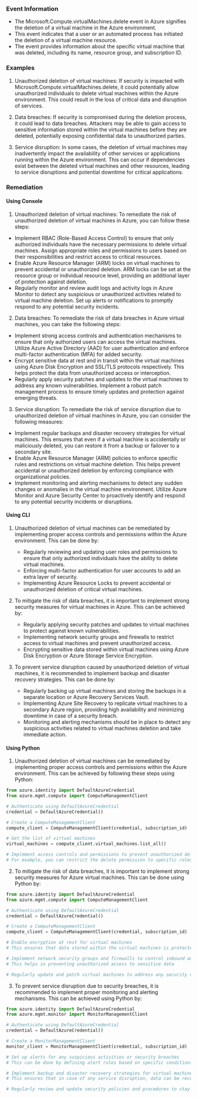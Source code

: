
### Event Information

- The Microsoft.Compute.virtualMachines.delete event in Azure signifies the deletion of a virtual machine in the Azure environment.
- This event indicates that a user or an automated process has initiated the deletion of a virtual machine resource.
- The event provides information about the specific virtual machine that was deleted, including its name, resource group, and subscription ID.


### Examples

1. Unauthorized deletion of virtual machines: If security is impacted with Microsoft.Compute.virtualMachines.delete, it could potentially allow unauthorized individuals to delete virtual machines within the Azure environment. This could result in the loss of critical data and disruption of services.

2. Data breaches: If security is compromised during the deletion process, it could lead to data breaches. Attackers may be able to gain access to sensitive information stored within the virtual machines before they are deleted, potentially exposing confidential data to unauthorized parties.

3. Service disruption: In some cases, the deletion of virtual machines may inadvertently impact the availability of other services or applications running within the Azure environment. This can occur if dependencies exist between the deleted virtual machines and other resources, leading to service disruptions and potential downtime for critical applications.

### Remediation

#### Using Console

1. Unauthorized deletion of virtual machines: To remediate the risk of unauthorized deletion of virtual machines in Azure, you can follow these steps:

- Implement RBAC (Role-Based Access Control) to ensure that only authorized individuals have the necessary permissions to delete virtual machines. Assign appropriate roles and permissions to users based on their responsibilities and restrict access to critical resources.
- Enable Azure Resource Manager (ARM) locks on virtual machines to prevent accidental or unauthorized deletion. ARM locks can be set at the resource group or individual resource level, providing an additional layer of protection against deletion.
- Regularly monitor and review audit logs and activity logs in Azure Monitor to detect any suspicious or unauthorized activities related to virtual machine deletion. Set up alerts or notifications to promptly respond to any potential security incidents.

2. Data breaches: To remediate the risk of data breaches in Azure virtual machines, you can take the following steps:

- Implement strong access controls and authentication mechanisms to ensure that only authorized users can access the virtual machines. Utilize Azure Active Directory (AAD) for user authentication and enforce multi-factor authentication (MFA) for added security.
- Encrypt sensitive data at rest and in transit within the virtual machines using Azure Disk Encryption and SSL/TLS protocols respectively. This helps protect the data from unauthorized access or interception.
- Regularly apply security patches and updates to the virtual machines to address any known vulnerabilities. Implement a robust patch management process to ensure timely updates and protection against emerging threats.

3. Service disruption: To remediate the risk of service disruption due to unauthorized deletion of virtual machines in Azure, you can consider the following measures:

- Implement regular backups and disaster recovery strategies for virtual machines. This ensures that even if a virtual machine is accidentally or maliciously deleted, you can restore it from a backup or failover to a secondary site.
- Enable Azure Resource Manager (ARM) policies to enforce specific rules and restrictions on virtual machine deletion. This helps prevent accidental or unauthorized deletion by enforcing compliance with organizational policies.
- Implement monitoring and alerting mechanisms to detect any sudden changes or anomalies in the virtual machine environment. Utilize Azure Monitor and Azure Security Center to proactively identify and respond to any potential security incidents or disruptions.

#### Using CLI

1. Unauthorized deletion of virtual machines can be remediated by implementing proper access controls and permissions within the Azure environment. This can be done by:
   - Regularly reviewing and updating user roles and permissions to ensure that only authorized individuals have the ability to delete virtual machines.
   - Enforcing multi-factor authentication for user accounts to add an extra layer of security.
   - Implementing Azure Resource Locks to prevent accidental or unauthorized deletion of critical virtual machines.

2. To mitigate the risk of data breaches, it is important to implement strong security measures for virtual machines in Azure. This can be achieved by:
   - Regularly applying security patches and updates to virtual machines to protect against known vulnerabilities.
   - Implementing network security groups and firewalls to restrict access to virtual machines and prevent unauthorized access.
   - Encrypting sensitive data stored within virtual machines using Azure Disk Encryption or Azure Storage Service Encryption.

3. To prevent service disruption caused by unauthorized deletion of virtual machines, it is recommended to implement backup and disaster recovery strategies. This can be done by:
   - Regularly backing up virtual machines and storing the backups in a separate location or Azure Recovery Services Vault.
   - Implementing Azure Site Recovery to replicate virtual machines to a secondary Azure region, providing high availability and minimizing downtime in case of a security breach.
   - Monitoring and alerting mechanisms should be in place to detect any suspicious activities related to virtual machines deletion and take immediate action.

#### Using Python

1. Unauthorized deletion of virtual machines can be remediated by implementing proper access controls and permissions within the Azure environment. This can be achieved by following these steps using Python:

```python
from azure.identity import DefaultAzureCredential
from azure.mgmt.compute import ComputeManagementClient

# Authenticate using DefaultAzureCredential
credential = DefaultAzureCredential()

# Create a ComputeManagementClient
compute_client = ComputeManagementClient(credential, subscription_id)

# Get the list of virtual machines
virtual_machines = compute_client.virtual_machines.list_all()

# Implement access controls and permissions to prevent unauthorized deletion
# For example, you can restrict the delete permission to specific roles or users

```

2. To mitigate the risk of data breaches, it is important to implement strong security measures for Azure virtual machines. This can be done using Python by:

```python
from azure.identity import DefaultAzureCredential
from azure.mgmt.compute import ComputeManagementClient

# Authenticate using DefaultAzureCredential
credential = DefaultAzureCredential()

# Create a ComputeManagementClient
compute_client = ComputeManagementClient(credential, subscription_id)

# Enable encryption at rest for virtual machines
# This ensures that data stored within the virtual machines is protected

# Implement network security groups and firewalls to control inbound and outbound traffic
# This helps in preventing unauthorized access to sensitive data

# Regularly update and patch virtual machines to address any security vulnerabilities

```

3. To prevent service disruption due to security breaches, it is recommended to implement proper monitoring and alerting mechanisms. This can be achieved using Python by:

```python
from azure.identity import DefaultAzureCredential
from azure.mgmt.monitor import MonitorManagementClient

# Authenticate using DefaultAzureCredential
credential = DefaultAzureCredential()

# Create a MonitorManagementClient
monitor_client = MonitorManagementClient(credential, subscription_id)

# Set up alerts for any suspicious activities or security breaches
# This can be done by defining alert rules based on specific conditions or metrics

# Implement backup and disaster recovery strategies for virtual machines
# This ensures that in case of any service disruption, data can be recovered and services can be restored

# Regularly review and update security policies and procedures to stay ahead of potential threats

```

